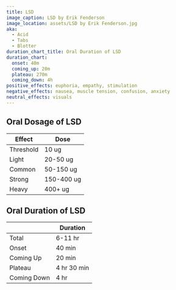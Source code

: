 ```yaml
---
title: LSD
image_caption: LSD by Erik Fenderson
image_location: assets/LSD by Erik Fenderson.jpg
aka:
  - Acid
  - Tabs
  - Blotter
duration_chart_title: Oral Duration of LSD
duration_chart:
  onset: 40m
  coming_up: 20m
  plateau: 270m
  coming_down: 4h
positive_effects: euphoria, empathy, stimulation
negative_effects: nausea, muscle tension, confusion, anxiety
neutral_effects: visuals
---
```


## Oral Dosage of LSD
| Effect | Dose |
| --- | --- |
| Threshold | 10 ug |
| Light | 20-50 ug |
| Common | 50-150 ug |
| Strong | 150-400 ug |
| Heavy | 400+ ug |


<Chart title={frontmatter.duration_chart_title} data={frontmatter.duration_chart} />

## Oral Duration of LSD
|  | Duration |
| --- | --- |
| Total | 6-11 hr |
| Onset | 40 min |
| Coming Up | 20 min |
| Plateau | 4 hr 30 min |
| Coming Down | 4 hr |





